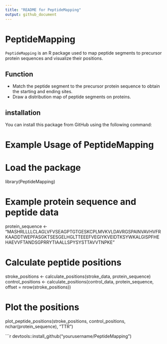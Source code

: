 ```yaml
---
title: "README for PeptideMapping"
output: github_document
---
```


# PeptideMapping

`PeptideMapping` is an R package used to map peptide segments to precursor protein sequences and visualize their positions.

## Function

- Match the peptide segment to the precursor protein sequence to obtain the starting and ending sites.
- Draw a distribution map of peptide segments on proteins.

## installation

You can install this package from GitHub using the following command:


# Example Usage of PeptideMapping

# Load the package
library(PeptideMapping)

# Example protein sequence and peptide data
protein_sequence <- "MASHRLLLLCLAGLVFVSEAGPTGTGESKCPLMVKVLDAVRGSPAINVAVHVFRKAADDTWEPFASGKTSESGELHGLTTEEEFVEGIYKVEIDTKSYWKALGISPFHEHAEVVFTANDSGPRRYTIAALLSPYSYSTTAVVTNPKE"

# Calculate peptide positions
stroke_positions <- calculate_positions(stroke_data, protein_sequence)
control_positions <- calculate_positions(control_data, protein_sequence, offset = nrow(stroke_positions))

# Plot the positions
plot_peptide_positions(stroke_positions, control_positions, nchar(protein_sequence), "TTR")


```r
devtools::install_github("yourusername/PeptideMapping")



